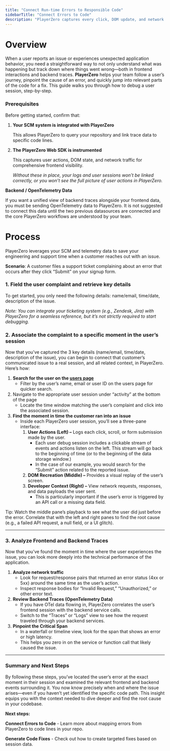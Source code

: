 ```yaml
---
title: "Connect Run-time Errors to Responsible Code"
sidebarTitle: "Connect Errors to Code"
description: "PlayerZero captures every click, DOM update, and network request in real-time, so teams can discover, analyze, and fix defects faster."
---
```


# Overview

When a user reports an issue or experiences unexpected application behavior, you need a straightforward way to not only understand what was happening but track down where things went wrong—both in frontend interactions and backend traces. **PlayerZero** helps your team follow a user’s journey, pinpoint the cause of an error, and quickly jump into relevant parts of the code for a fix. This guide walks you through how to debug a user session, step-by-step.

### Prerequisites

Before getting started, confirm that:

1. **Your SCM system is integrated with PlayerZero**
    
    This allows PlayerZero to query your repository and link trace data to specific code lines.
    
2. **The PlayerZero Web SDK is instrumented**
    
    This captures user actions, DOM state, and network traffic for comprehensive frontend visibility.
    
    *Without these in place, your logs and user sessions won’t be linked correctly, or you won’t see the full picture of user actions in PlayerZero.*
    


**Backend / OpenTelemetry Data**

If you want a unified view of backend traces alongside your frontend data, you must be sending OpenTelemetry data to PlayerZero. It is not suggested to connect this data until the two previous datasources are connected and the core PlayerZero workflows are understood by your team. 

# Process

PlayerZero leverages your SCM and telemetry data to save your engineering and support time when a customer reaches out with an issue.

**Scenario**: A customer files a support ticket complaining about an error that occurs after they click “Submit” on your signup form. 

### 1. Field the user complaint and retrieve key details

To get started, you only need the following details: name/email, time/date, description of the issue.

*Note: You can integrate your ticketing system (e.g., Zendesk, Jira) with PlayerZero for a seamless reference, but it’s not strictly required to start debugging.*

### 2. Associate the complaint to a specific moment in the user’s session

Now that you’ve captured the 3 key details (name/email, time/date, description of the issue), you can begin to connect that customer’s communicated issue to a real session, and all related context, in PlayerZero. Here’s how:

1. **Search for the user on the [users page](https://go.playerzero.app/users)**
    - Filter by the user’s name, email or user ID on the users page for quicker search.
2. Navigate to the appropriate user session under “activity” at the bottom of the page
    - Locate the time window matching the user’s complaint and click into the associated session.
3. **Find the moment in time the customer ran into an issue**
    - Inside each PlayerZero user session, you’ll see a three-pane interface:
        1. **User Actions (Left) –** Logs each click, scroll, or form submission made by the user.
            - Each user debug session includes a clickable stream of events and actions listen on the left. This stream will go back to the beginning of time (or to the beginning of the data storage window.)
            - In the case of our example, you would search for the “Submit” action related to the reported issue.
        2. **DOM Recreation (Middle) –** Provides a visual replay of the user’s screen.
        3. **Developer Context (Right) –** View network requests, responses, and data payloads the user sent.
            - This is particularly important if the user’s error is triggered by an API call or a missing data field.


Tip: Watch the middle pane’s playback to see what the user did just before the error. Correlate that with the left and right panes to find the root cause (e.g., a failed API request, a null field, or a UI glitch).

---

### 3. Analyze Frontend and Backend Traces

Now that you’ve found the moment in time where the user experiences the issue, you can look more deeply into the technical performance of the application. 

1. **Analyze network traffic**
    - Look for request/response pairs that returned an error status (4xx or 5xx) around the same time as the user’s action.
    - Inspect response bodies for “Invalid Request,” “Unauthorized,” or other error text.
2. **Review Backend Traces (OpenTelemetry Data)**
    - If you have OTel data flowing in, PlayerZero correlates the user’s frontend session with the backend service calls.
    - Switch to the “Traces” or “Logs” view to see how the request traveled through your backend services.
3. **Pinpoint the Critical Span**
    - In a waterfall or timeline view, look for the span that shows an error or high latency.
    - This helps you zero in on the service or function call that likely caused the issue.

---

### Summary and Next Steps

By following these steps, you’ve located the user’s error at the exact moment in their session and examined the relevant frontend and backend events surrounding it. You now know precisely when and where the issue arises—even if you haven’t yet identified the specific code path. This insight equips you with the context needed to dive deeper and find the root cause in your codebase.

**Next steps:**

**Connect Errors to Code** - Learn more about mapping errors from PlayerZero to code lines in your repo.

**Generate Code Fixes** - Check out how to create targeted fixes based on session data.

